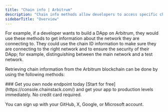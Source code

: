---
title: "Chain info | Arbitrum"
description: "Chain info methods allow developers to access specific chain details. This information is important to developers to get information about the blockchain network they are connected to."
sidebarTitle: "Overview"
---

For example, if a developer wants to build a DApp on Arbitrum, they would use these methods to get information about the network they are connecting to. They could use the chain ID information to make sure they are connecting to the right network and to ensure the security of their DApp; for example, distinguishing between the main network and a test network.

Retrieving chain information from the Arbitrum blockchain can be done by using the following methods:

<CardGroup>
<Card title="eth_chainId" href="/reference/arbitrum_node_api/chain_info/eth_chainId" icon="angle-right" iconType="solid" horizontal />
<Card title="eth_syncing" href="/reference/arbitrum_node_api/chain_info/eth_syncing" icon="angle-right" iconType="solid" horizontal />
</CardGroup>

<Check>
  ### Get you own node endpoint today
  [Start for free](https://console.chainstack.com/) and get your app to production levels immediately. No credit card required.

  You can sign up with your GitHub, X, Google, or Microsoft account.
</Check>
